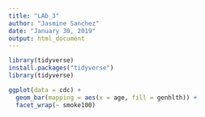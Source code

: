 ---
title: "LAb_3"
author: "Jasmine Sanchez"
date: "January 30, 2019"
output: html_document
---

```{r}
library(tidyverse)
install.packages("tidyverse")
library(tidyverse)
```

```{r}
ggplot(data = cdc) +
  geom_bar(mapping = aes(x = age, fill = genhlth)) +
  facet_wrap(~ smoke100)
```

